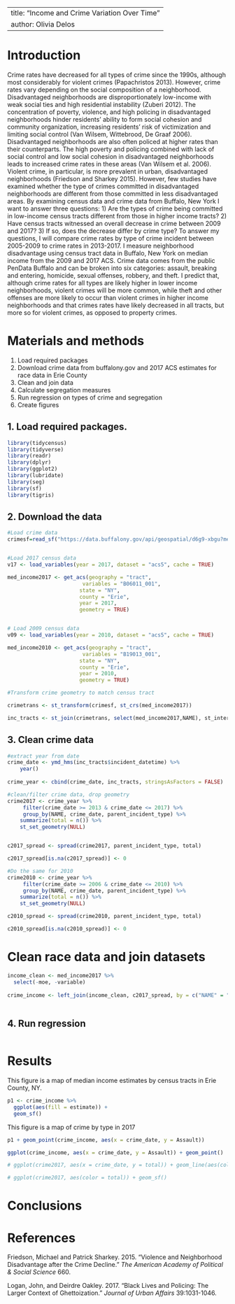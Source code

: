 
---
title: "Income and Crime Variation Over Time"
author: Olivia Delos
---

# Introduction
Crime rates have decreased for all types of crime since the 1990s, although most considerably for violent crimes (Papachristos 2013). However, crime rates vary depending on the social composition of a neighborhood. Disadvantaged neighborhoods are disproportionately low-income with weak social ties and high residential instability (Zuberi 2012). The concentration of poverty, violence, and high policing in disadvantaged neighborhoods hinder residents’ ability to form social cohesion and community organization, increasing residents’ risk of victimization and limiting social control (Van Wilsem, Wittebrood, De Graaf 2006). Disadvantaged neighborhoods are also often policed at higher rates than their counterparts. The high poverty and policing combined with lack of social control and low social cohesion in disadvantaged neighborhoods leads to increased crime rates in these areas (Van Wilsem et al. 2006). Violent crime, in particular, is more prevalent in urban, disadvantaged neighborhoods (Friedson and Sharkey 2015). However, few studies have examined whether the type of crimes committed in disadvantaged neighborhoods are different from those committed in less disadvantaged areas. By examining census data and crime data from Buffalo, New York I want to answer three questions: 1) Are the types of crime being committed in low-income census tracts different from those in higher income tracts? 2) Have census tracts witnessed an overall decrease in crime between 2009 and 2017? 3) If so, does the decrease differ by crime type? To answer my questions, I will compare crime rates by type of crime incident between 2005-2009 to crime rates in 2013-2017. I measure neighborhood disadvantage using census tract data in Buffalo, New York on median income from the 2009 and 2017 ACS. Crime data comes from the public PenData Buffalo and can be broken into six categories: assault, breaking and entering, homicide, sexual offenses, robbery, and theft. I predict that, although crime rates for all types are likely higher in lower income neighborhoods, violent crimes will be more common, while theft and other offenses are more likely to occur than violent crimes in higher income neighborhoods and that crimes rates have likely decreased in all tracts, but more so for violent crimes, as opposed to property crimes.


# Materials and methods

1. Load required packages
2. Download crime data from buffalony.gov and 2017 ACS estimates for race data in Erie County
3. Clean and join data
4. Calculate segregation measures
4. Run regression on types of crime and segregation
5. Create figures

## 1. Load required packages.
```r
library(tidycensus)
library(tidyverse)
library(readr)
library(dplyr)
library(ggplot2)
library(lubridate)
library(seg)
library(sf)
library(tigris)
```

## 2. Download the data

```r
#Load crime data
crimesf=read_sf("https://data.buffalony.gov/api/geospatial/d6g9-xbgu?method=export&format=GeoJSON")


#Load 2017 census data
v17 <- load_variables(year = 2017, dataset = "acs5", cache = TRUE)

med_income2017 <- get_acs(geography = "tract",
                        variables = "B06011_001",
                       state = "NY",
                       county = "Erie",
                       year = 2017,
                       geometry = TRUE)


# Load 2009 census data
v09 <- load_variables(year = 2010, dataset = "acs5", cache = TRUE)

med_income2010 <- get_acs(geography = "tract",
                        variables = "B19013_001",
                       state = "NY",
                       county = "Erie",
                       year = 2010,
                       geometry = TRUE)

#Transform crime geometry to match census tract

crimetrans <- st_transform(crimesf, st_crs(med_income2017))

inc_tracts <- st_join(crimetrans, select(med_income2017,NAME), st_intersects)

```

## 3. Clean crime data
```r
#extract year from date
crime_date <- ymd_hms(inc_tracts$incident_datetime) %>%
    year()
  
crime_year <- cbind(crime_date, inc_tracts, stringsAsFactors = FALSE)

#clean/filter crime data, drop geometry
crime2017 <- crime_year %>%
     filter(crime_date >= 2013 & crime_date <= 2017) %>%
     group_by(NAME, crime_date, parent_incident_type) %>%
    summarize(total = n()) %>%
    st_set_geometry(NULL)


c2017_spread <- spread(crime2017, parent_incident_type, total)

c2017_spread[is.na(c2017_spread)] <- 0

#Do the same for 2010
crime2010 <- crime_year %>%
     filter(crime_date >= 2006 & crime_date <= 2010) %>%
     group_by(NAME, crime_date, parent_incident_type) %>%
    summarize(total = n()) %>%
    st_set_geometry(NULL)

c2010_spread <- spread(crime2010, parent_incident_type, total)

c2010_spread[is.na(c2010_spread)] <- 0

```

# Clean race data and join datasets
```r
income_clean <- med_income2017 %>%
  select(-moe, -variable)
  
crime_income <- left_join(income_clean, c2017_spread, by = c("NAME" = "NAME"))
  
```


## 4. Run regression
```r


```



# Results

This figure is a map of median income estimates by census tracts in Erie County, NY. 

```r
p1 <- crime_income %>% 
  ggplot(aes(fill = estimate)) + 
  geom_sf()

```

This figure is a map of crime by type in 2017

```r
p1 + geom_point(crime_income, aes(x = crime_date, y = Assault))

ggplot(crime_income, aes(x = crime_date, y = Assault)) + geom_point()

# ggplot(crime2017, aes(x = crime_date, y = total)) + geom_line(aes(color = parent_incident_type))

# ggplot(crime2017, aes(color = total)) + geom_sf()
```
# Conclusions



# References

Friedson, Michael and Patrick Sharkey. 2015. "Violence and Neighborhood Disadvantage after the Crime Decline." *The American Academy of Political & Social Science* 660. 

Logan, John, and Deirdre Oakley. 2017. “Black Lives and Policing: The Larger Context of
Ghettoization.” *Journal of Urban Affairs* 39:1031-1046.